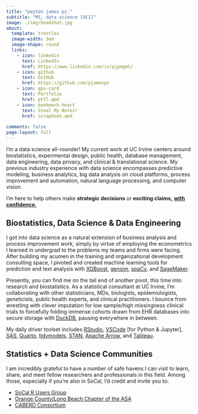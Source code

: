 ```yaml
---
title: "peyton james pz."
subtitle: "MS, data science [UCI]"
image: ./img/headshot.jpg
about:
  template: trestles
  image-width: 5em
  image-shape: round
  links:
    - icon: linkedin
      text: LinkedIn
      href: https://www.linkedin.com/in/pjpmgmt/
    - icon: github
      text: GitHub
      href: https://github.com/pjamespz
    - icon: gpu-card
      text: Portfolio
      href: ptfl.qmd
    - icon: bookmark-heart
      text: Steal My Notes!
      href: scrapbook.qmd
      
comments: false
page-layout: full
---
```


I'm a data science all-rounder! My current work at UC Irvine centers around biostatistics, experimental design, public health, database management, data engineering, data privacy, and clinical & translational science. My previous industry experience with data science encompasses predictive modeling, business analytics, big data analysis on cloud platforms, process improvement and automation, natural language processing, and computer vision.

I'm here to help others make **strategic decisions** or **exciting claims,** [**with confidence.**]{.underline}

## Biostatistics, Data Science & Data Engineering

I got into data science as a natural extension of business analysis and process improvement work, simply by virtue of employing the econometrics I learned in undergrad to the problems my teams and firms were facing. After building my acumen in the training and organizational development consulting space, I pivoted and created machine learning tools for prediction and text analysis with [XGBoost](https://xgboost.readthedocs.io/en/stable/), [gensim](https://radimrehurek.com/gensim/), [spaCy](https://spacy.io/), and [SageMaker](https://aws.amazon.com/sagemaker/).

Presently, you can find me on the tail end of another pivot, this time into research and biostatistics. As a statistical consultant at UC Irvine, I'm collaborating with other statisticians, MDs, biologists, epidemiologists, geneticists, public health experts, and clinical practitioners. I bounce from wrestling with clever imputation for low sample/high missingness clinical trials to forcefully folding immense cohorts drawn from EHR databases into secure storage with [DuckDB](https://duckdb.org/), pausing everywhere in between.

My daily driver toolset includes [RStudio](https://posit.co/download/rstudio-desktop/), [VSCode](https://code.visualstudio.com/) \[for Python & Jupyter\], [SAS](https://www.sas.com/en_us/software/stat.html), [Quarto](https://quarto.org/), [tidymodels](https://www.tidymodels.org/packages), [STAN](https://mc-stan.org/), [Apache Arrow](https://arrow.apache.org/), and [Tableau](https://www.tableau.com/).

## Statistics + Data Science Communities

I am incredibly grateful to have a number of safe havens I can visit to learn, share, and meet fellow researchers and professionals in this field. Among those, especially if you're also in SoCal, I'd credit and invite you to:

-   [SoCal R Users Group](https://www.meetup.com/socal-rug/ "SoCal RUG meets on a monthly basis for online and in-person events")
-   [Orange County/Long Beach Chapter of the ASA](https://community.amstat.org/oclb/home "Official ASA cluster for the area, full of sharp and clever folks from Long Beach to Irvine to Fullerton!")
-   [CABERD Consortium](https://med.stanford.edu/spectrum/ctsa-cores-and-programs/research-methods-core/berd/caberd-consortium.html)
